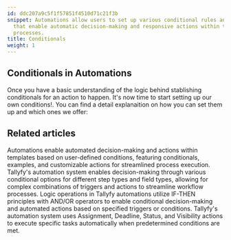 ```yaml
---
id: ddc207a9c5f1f57851f4510d71c21f3b
snippet: Automations allow users to set up various conditional rules and triggers
  that enable automatic decision-making and responsive actions within their workflow
  processes.
title: Conditionals
weight: 1
---
```


## Conditionals in Automations

Once you have a basic understanding of the logic behind stablishing conditionals for an action to happen. It's now time to start setting up our own conditions!. You can find a detail explanaition on how you can set them up and which ones we offer:



<PageTree />


## Related articles
<CardGrid>
<LinkTitleCard header="<b>Templates > Automations</b>" href="/products/pro/documenting/templates/automations/" > Automations enable automated decision-making and actions within templates based on user-defined conditions, featuring conditionals, examples, and customizable actions for streamlined process execution. </LinkTitleCard>
<LinkTitleCard header="<b>Conditionals > Conditionals (IF) explained</b>" href="/products/pro/documenting/templates/automations/conditionals/conditionals-explained/" > Tallyfy's automation system enables decision-making through various conditional options for different step types and field types, allowing for complex combinations of triggers and actions to streamline workflow processes. </LinkTitleCard>
<LinkTitleCard header="<b>Automations > Logic operations Explained</b>" href="/products/pro/documenting/templates/automations/logic-explained/" > Logic operations in Tallyfy automations utilize IF-THEN principles with AND/OR operators to enable conditional decision-making and automated actions based on specified triggers or conditions. </LinkTitleCard>
<LinkTitleCard header="<b>Automations > Actions</b>" href="/products/pro/documenting/templates/automations/actions/" > Tallyfy's automation system uses Assignment, Deadline, Status, and Visibility actions to execute specific tasks automatically when predetermined conditions are met. </LinkTitleCard>
</CardGrid>